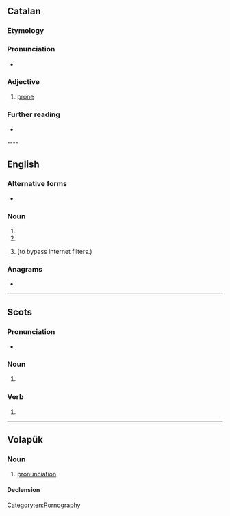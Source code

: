 {{also|proň|pr0n|pron.}}
==Catalan==

===Etymology===
{{inh|de|la|prōnus}}

===Pronunciation===
* {{ca-IPA|ó}}

===Adjective===
{{ca-adj}}

# [[prone]]

===Further reading===
* {{R:IEC2}}

---- 

==English==

===Alternative forms===
* {{l|en|pr0n}} {{qualifier|misspelling of porn}}

===Noun===
{{en-noun|~}}

# {{abbreviation of|en|pronoun}}
# {{abbreviation of|en|pronunciation}}
# {{lb|en|Internet|leet}} {{deliberate misspelling of|en|porn}} (to bypass internet filters.)

===Anagrams===
* {{anagrams|en|a=nopr|porn|porn-}}

[[Category:en:Pornography]]

----

==Scots==

===Pronunciation===
* {{IPA|sco|[pron]}}

===Noun===
{{sco-noun}}

# {{alternative form of|sco|pran}}

===Verb===
{{sco-verb|prons|pronnin|pronnit|pronnit}}

# {{alternative form of|sco|pran}}

----

==Volapük==

===Noun===
{{vo-noun}}

# [[pronunciation]]

====Declension====
{{vo-decl-noun}}
